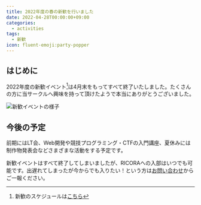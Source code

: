 ```yaml
---
title: 2022年度の春の新歓を行いました
date: 2022-04-28T00:00:00+09:00
categories:
  - activities
tags:
  - 新歓
icon: fluent-emoji:party-popper
---
```


## はじめに

2022年度の新歓イベント[^1]は4月末をもってすべて終了いたしました。たくさんの方に当サークルへ興味を持って頂けたようで本当にありがとうございました。

![新歓イベントの様子](https://user-images.githubusercontent.com/52315048/236197579-49e0b5a2-f563-4a20-812c-68117967e2fb.jpg)

[^1]: 新歓のスケジュールは[こちら](/p/welcome-event-2022-schedule/)

## 今後の予定

前期にはLT会、Web開発や競技プログラミング・CTFの入門講座、夏休みには制作物発表会などさまざまな活動をする予定です。

新歓イベントはすべて終了してしまいましたが、RICORAへの入部はいつでも可能です。出遅れてしまったが今からでも入りたい！という方は[お問い合わせ](/contact/)からご一報ください。
